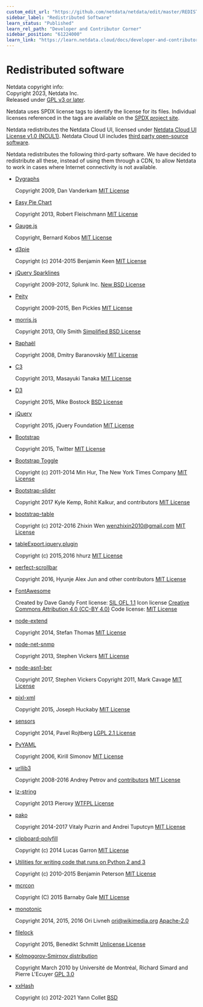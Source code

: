 ```yaml
---
custom_edit_url: "https://github.com/netdata/netdata/edit/master/REDISTRIBUTED.md"
sidebar_label: "Redistributed Software"
learn_status: "Published"
learn_rel_path: "Developer and Contributor Corner"
sidebar_position: "61224000"
learn_link: "https://learn.netdata.cloud/docs/developer-and-contributor-corner/redistributed-software"
---
```



# Redistributed software

Netdata copyright info:<br/>
Copyright 2023, Netdata Inc.<br/>
Released under [GPL v3 or later](https://raw.githubusercontent.com/netdata/netdata/master/LICENSE).

Netdata uses SPDX license tags to identify the license for its files.
Individual licenses referenced in the tags are available on the [SPDX project site](http://spdx.org/licenses/).

Netdata redistributes the Netdata Cloud UI, licensed under [Netdata Cloud UI License v1.0 (NCUL1)](https://raw.githubusercontent.com/netdata/netdata/master/src/web/gui/v2/LICENSE.md). Netdata Cloud UI includes [third party open-source software](https://raw.githubusercontent.com/netdata/netdata/master/src/web/gui/v2/3D_PARTY_LICENSES.txt).

Netdata redistributes the following third-party software.
We have decided to redistribute all these, instead of using them
through a CDN, to allow Netdata to work in cases where Internet
connectivity is not available.

-   [Dygraphs](http://dygraphs.com/)

      Copyright 2009, Dan Vanderkam
      [MIT License](http://dygraphs.com/legal.html)

-   [Easy Pie Chart](https://rendro.github.io/easy-pie-chart/)

      Copyright 2013, Robert Fleischmann
      [MIT License](https://github.com/rendro/easy-pie-chart/blob/master/LICENSE)

-   [Gauge.js](http://bernii.github.io/gauge.js/)

      Copyright, Bernard Kobos
      [MIT License](https://github.com/getgauge/gauge-js/blob/master/LICENSE)

-   [d3pie](https://github.com/benkeen/d3pie)

      Copyright (c) 2014-2015 Benjamin Keen
      [MIT License](https://github.com/benkeen/d3pie/blob/master/LICENSE)

-   [jQuery Sparklines](http://omnipotent.net/jquery.sparkline/)

      Copyright 2009-2012, Splunk Inc.
      [New BSD License](http://opensource.org/licenses/BSD-3-Clause)

-   [Peity](http://benpickles.github.io/peity/)

      Copyright 2009-2015, Ben Pickles
      [MIT License](https://github.com/benpickles/peity/blob/master/LICENCE)

-   [morris.js](http://morrisjs.github.io/morris.js/)

      Copyright 2013, Olly Smith
      [Simplified BSD License](http://morrisjs.github.io/morris.js/)

-   [Raphaël](http://dmitrybaranovskiy.github.io/raphael/)

      Copyright 2008, Dmitry Baranovskiy
      [MIT License](http://dmitrybaranovskiy.github.io/raphael/license.html)

-   [C3](http://c3js.org/)

      Copyright 2013, Masayuki Tanaka
      [MIT License](https://github.com/masayuki0812/c3/blob/master/LICENSE)

-   [D3](http://d3js.org/)

      Copyright 2015, Mike Bostock
      [BSD License](http://opensource.org/licenses/BSD-3-Clause)

-   [jQuery](https://jquery.org/)

      Copyright 2015, jQuery Foundation
      [MIT License](https://jquery.org/license/)

-   [Bootstrap](http://getbootstrap.com/getting-started/)

      Copyright 2015, Twitter
      [MIT License](https://github.com/twbs/bootstrap/blob/v4-dev/LICENSE)

-   [Bootstrap Toggle](http://www.bootstraptoggle.com/)

      Copyright (c) 2011-2014 Min Hur, The New York Times Company
      [MIT License](https://github.com/minhur/bootstrap-toggle/blob/master/LICENSE)

-   [Bootstrap-slider](http://seiyria.com/bootstrap-slider/)

      Copyright 2017 Kyle Kemp, Rohit Kalkur, and contributors
      [MIT License](https://github.com/seiyria/bootstrap-slider/blob/master/LICENSE.md)

-   [bootstrap-table](http://bootstrap-table.wenzhixin.net.cn/)

      Copyright (c) 2012-2016 Zhixin Wen [wenzhixin2010@gmail.com](mailto:wenzhixin2010@gmail.com)
      [MIT License](https://github.com/wenzhixin/bootstrap-table/blob/master/LICENSE)

-   [tableExport.jquery.plugin](https://github.com/hhurz/tableExport.jquery.plugin)

      Copyright (c) 2015,2016 hhurz
      [MIT License](https://github.com/hhurz/tableExport.jquery.plugin/blob/master/LICENSE)

-   [perfect-scrollbar](https://jamesflorentino.github.io/nanoScrollerJS/)

      Copyright 2016, Hyunje Alex Jun and other contributors
      [MIT License](https://github.com/noraesae/perfect-scrollbar/blob/master/LICENSE)

-   [FontAwesome](https://github.com/FortAwesome/Font-Awesome)

      Created by Dave Gandy
      Font license: [SIL OFL 1.1](http://scripts.sil.org/OFL)
      Icon license [Creative Commons Attribution 4.0 (CC-BY 4.0)](https://creativecommons.org/licenses/by/4.0/)
      Code license: [MIT License](http://opensource.org/licenses/mit-license.html)

-   [node-extend](https://github.com/justmoon/node-extend)

      Copyright 2014, Stefan Thomas
      [MIT License](https://github.com/justmoon/node-extend/blob/master/LICENSE)

-   [node-net-snmp](https://github.com/stephenwvickers/node-net-snmp)

      Copyright 2013, Stephen Vickers
      [MIT License](https://github.com/nospaceships/node-net-snmp#license)

-   [node-asn1-ber](https://github.com/stephenwvickers/node-asn1-ber)

      Copyright 2017, Stephen Vickers
      Copyright 2011, Mark Cavage
      [MIT License](https://github.com/nospaceships/node-asn1-ber#license)

-   [pixl-xml](https://github.com/jhuckaby/pixl-xml)

      Copyright 2015, Joseph Huckaby
      [MIT License](https://github.com/jhuckaby/pixl-xml#license)

-   [sensors](https://github.com/paroj/sensors.py)

      Copyright 2014, Pavel Rojtberg
      [LGPL 2.1 License](http://opensource.org/licenses/LGPL-2.1)

-   [PyYAML](https://pypi.org/project/PyYAML/)

      Copyright 2006, Kirill Simonov
      [MIT License](https://github.com/yaml/pyyaml/blob/master/LICENSE)

-   [urllib3](https://github.com/shazow/urllib3)

      Copyright 2008-2016 Andrey Petrov and [contributors](https://github.com/shazow/urllib3/blob/master/CONTRIBUTORS.txt)
      [MIT License](https://github.com/shazow/urllib3/blob/master/LICENSE.txt)

-   [lz-string](http://pieroxy.net/blog/pages/lz-string/index.html)

      Copyright 2013 Pieroxy
      [WTFPL License](http://pieroxy.net/blog/pages/lz-string/index.html#inline_menu_10)

-   [pako](http://nodeca.github.io/pako/)

      Copyright 2014-2017 Vitaly Puzrin and Andrei Tuputcyn
      [MIT License](https://github.com/nodeca/pako/blob/master/LICENSE)

-   [clipboard-polyfill](https://github.com/lgarron/clipboard-polyfill)

      Copyright (c) 2014 Lucas Garron
      [MIT License](https://github.com/lgarron/clipboard-polyfill/blob/master/LICENSE.md)

-   [Utilities for writing code that runs on Python 2 and 3](https://raw.githubusercontent.com/netdata/netdata/master/src/collectors/python.d.plugin/python_modules/urllib3/packages/six.py)

      Copyright (c) 2010-2015 Benjamin Peterson
      [MIT License](https://github.com/benjaminp/six/blob/master/LICENSE)

-   [mcrcon](https://github.com/barneygale/MCRcon)

      Copyright (C) 2015 Barnaby Gale
      [MIT License](https://raw.githubusercontent.com/barneygale/MCRcon/master/COPYING.txt)

-   [monotonic](https://github.com/atdt/monotonic)

      Copyright 2014, 2015, 2016 Ori Livneh [ori@wikimedia.org](mailto:ori@wikimedia.org)
      [Apache-2.0](http://www.apache.org/licenses/LICENSE-2.0)

-   [filelock](https://github.com/benediktschmitt/py-filelock)

    Copyright 2015, Benedikt Schmitt [Unlicense License](https://unlicense.org/)

-   [Kolmogorov-Smirnov distribution](http://simul.iro.umontreal.ca/ksdir/)

    Copyright March 2010 by Université de Montréal, Richard Simard and Pierre L'Ecuyer
    [GPL 3.0](https://www.gnu.org/licenses/gpl-3.0.en.html)

-   [xxHash](https://github.com/Cyan4973/xxHash)

    Copyright (c) 2012-2021 Yann Collet
    [BSD](https://github.com/Cyan4973/xxHash/blob/dev/LICENSE)


